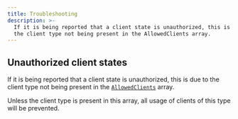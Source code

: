 ```yaml
---
title: Troubleshooting
description: >-
  If it is being reported that a client state is unauthorized, this is due to
  the client type not being present in the AllowedClients array.
---
```

## Unauthorized client states

If it is being reported that a client state is unauthorized, this is due to the client type not being present
in the [`AllowedClients`](https://github.com/cosmos/ibc-go/blob/v6.0.0/modules/core/02-client/types/client.pb.go#L345) array.

Unless the client type is present in this array, all usage of clients of this type will be prevented.
